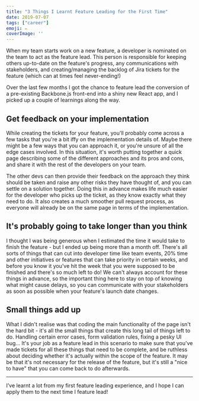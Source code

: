 ---
title: "3 Things I Learnt Feature Leading for the First Time"
date: 2019-07-07
tags: ["career"]
emoji: ✏️
coverImage: ''
--- 

When my team starts work on a new feature, a developer is nominated on the team to act as the feature lead. This person is responsible for keeping others up-to-date on the feature's progress, any communications with stakeholders, and creating/managing the backlog of Jira tickets for the feature (which can at times feel never-ending!)

Over the last few months I got the chance to feature lead the conversion of a pre-existing Backbone.js front-end into a shiny new React app, and I picked up a couple of learnings along the way.

## Get feedback on your implementation

While creating the tickets for your feature, you'll probably come across a few tasks that you're a bit iffy on the implementation details of. Maybe there might be a few ways that you can approach it, or you're unsure of all the edge cases involved. In this situation, it's worth putting together a quick page describing some of the different approaches and its pros and cons, and share it with the rest of the developers on your team.

The other devs can then provide their feedback on the approach they think should be taken and raise any other risks they have thought of, and you can settle on a solution together. Doing this in advance makes life much easier for the developer who picks up the ticket, as they know exactly what they need to do. It also creates a much smoother pull request process, as everyone will already be on the same page in terms of the implementation. 

## It's probably going to take longer than you think

I thought I was being generous when I estimated the time it would take to finish the feature - but I ended up being more than a month off. There's all sorts of things that can cut into developer time like team events, 20% time and other initiatives or features that can take priority in certain weeks, and before you know it you've hit the week that you were supposed to be finished and there's so much left to do! We can't always account for these things in advance, so the important thing here to stay on top of knowing what might cause delays, so you can communicate with your stakeholders as soon as possible when your feature's launch date changes.

## Small things add up

What I didn't realise was that coding the main functionality of the page isn't the hard bit - it's all the small things that create this long tail of things left to do. Handling certain error cases, form validation rules, fixing a pesky UI bug... It's your job as a feature lead in this scenario to make sure that you've made tickets for all these things that need to be complete, and be ruthless about deciding whether it's actually within the scope of the feature. It may be that it's not necessary for the release of the feature, but it's still a "nice to have" that you can come back to do afterwards. 

------

I’ve learnt a lot from my first feature leading experience, and I hope I can apply them to the next time I feature lead!